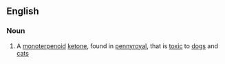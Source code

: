 ==English==

===Noun===
{{wikipedia}}
{{en-noun|-}}

#{{organic compound}} A [[monoterpenoid]] [[ketone]], found in [[pennyroyal]], that is [[toxic]] to [[dog]]s and [[cat]]s